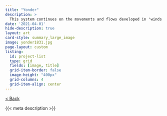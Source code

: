 ```yaml
---
title: "Yonder"
description: >
  This system continues on the movements and flows developed in 'winds'. It takes cues from traditional Japanese paintings and serene landscapes.
date: '2021-04-01'
hide-description: true
layout: art
card-style: summary_large_image
image: yonder1831.jpg
page-layout: custom
listing:
  id: project-list
  type: grid
  fields: [image, title]
  grid-item-border: false
  image-height: "400px"
  grid-columns: 4
  grid-item-align: center
---
```


[\< Back](../index.qmd){.btn .btn-secondary .btn-sm .btn role="button"}

{{< meta description >}}
